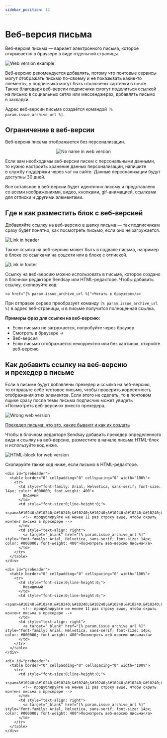 ```yaml
---
sidebar_position: 12
---
```




# Веб-версия письма

Веб-версия письма — вариант электронного письма, которое открывается в браузере в виде отдельной страницы.

![Web version example](\img\email-campaigns\create-your-campaign\web-version\web-version-example.jpg) <br/>

Веб-версию рекомендуется добавлять, потому что почтовые сервисы могут отображать письмо по-своему и&nbsp;не&nbsp;показывать какие-то элементы, у&nbsp;подписчика могут быть отключены картинки в&nbsp;почте. Также благодаря веб-версии подписчики смогут поделиться ссылкой на&nbsp;письмо в&nbsp;социальных сетях или мессенджерах, добавлять письмо в&nbsp;закладки.

Адрес веб-версии письма создаётся командой `[% param.issue_archive_url %]`.

## Ограничение в&nbsp;веб-версии

Веб-версия письма отображается без персонализации.

<p align="center">
  <img src={noName} alt="No name in web version" />
</p>

Если вам необходимы веб-версии писем с&nbsp;персональными данными, то&nbsp;нужно настроить хранение данных персонализации, напишите в&nbsp;службу поддержки через чат на&nbsp;сайте. Данные персонализации будут доступны 30&nbsp;дней.

Все остальное в&nbsp;веб-версии будет идентично письму и&nbsp;представлено со&nbsp;всеми изображениями, видео, кнопками, gif-анимацией, ссылками для отписки и&nbsp;другими элементами.

## Где и&nbsp;как разместить блок с&nbsp;веб-версией

Добавляйте ссылку на&nbsp;веб-версию в&nbsp;шапку письма&nbsp;&mdash; так подписчикам сразу будет понятно, как посмотреть письмо, если оно не&nbsp;загружается.

![Link in header](\img\email-campaigns\create-your-campaign\web-version\link-in-header.jpg) <br/>

Также ссылка на&nbsp;веб-версию может быть в&nbsp;подвале письма, например в&nbsp;блоке со&nbsp;ссылками на&nbsp;соцсети или в&nbsp;блоке с&nbsp;отпиской.

![Link in footer](\img\email-campaigns\create-your-campaign\web-version\link-in-footer.jpg) <br/>

Ссылку на&nbsp;веб-версию можно использовать в&nbsp;письме, которое создано в&nbsp;блочном редакторе Sendsay или HTML-редакторе. Чтобы добавить ссылку, скопируйте код:

```
<a href="[% param.issue_archive_url %]">Читать в браузере</a>
```

При отправке сервер преобразует команду `[% param.issue_archive_url %]` в адрес веб-страницы, и в письме получится полноценная ссылка.

**Примеры фраз для ссылки на&nbsp;веб-версию:**

- Если письмо не&nbsp;загружается, попробуйте через браузер
- Смотреть в&nbsp;браузере &rarr;
- Веб-версия
- Если письмо отображается некорректно или без картинок, откройте веб-версию

## Как добавить ссылку на&nbsp;веб-версию и&nbsp;прехедер в&nbsp;письме

Если в&nbsp;письме будут добавлены прехедер и&nbsp;ссылка на&nbsp;веб-версию, то&nbsp;отправьте себе тестовое письмо, чтобы проверить корректность отображения этих элементов. Если этого не&nbsp;сделать, то&nbsp;в&nbsp;почтовом ящике сразу после темы письма подписчик может увидеть &laquo;Посмотреть веб-версию&raquo; вместо прехедера.

![Wrong web version](\img\email-campaigns\create-your-campaign\web-version\wrong-web-version.jpg) <br/>

[Прехедер письма: что это, какие бывают и как их создать](https://docs.sendsay.ru/email-campaigns/create-your-campaign/preheader)

Чтобы в&nbsp;блочном редакторе Sendsay добавить прехедер определенного вида и&nbsp;ссылку на&nbsp;веб-версию, разместите в&nbsp;начале письма HTML-блок и&nbsp;используйте код ниже.

![HTML-block for web version](\img\email-campaigns\create-your-campaign\web-version\html-block-for-web-version.jpg) <br/>

Скопируйте также код ниже, если письмо в&nbsp;HTML-редакторе.

<Tabs>
<TabItem value="key1" label="Видимый прехедер">

```
<div id="preheader">
  <table border="0" cellpadding="0" cellspacing="0" width="100%">
    <tr>
      <td style="font-family: Arial, Helvetica, sans-serif; font-size: 14px; color: #000000; font-weight: 400">
        Видимый
      </td>
      <td style="font-size:0;line-height:0;">
        <span>‌&#10240;&#10240;&#10240;‌&#10240;&#10240;‌&#10240;‌&#10240;&#10240;‌&#10240;‌‌</span>
        <!-- продублируйте не менее 11 раз строку выше, чтобы скрыть контент письма в прехедере -->
      </td>
      <td style="text-align: right">
        <a target="_blank" href="[% param.issue_archive_url %]" style="font-family: Arial, Helvetica, sans-serif; font-size: 14px; color: #000000; font-weight: 400">Посмотреть веб-версию письма</a>
      </td>
    </tr>
  </table>
</div>
```

</TabItem>
<TabItem value="key2" label="Невидимый прехедер">

```
<div id="preheader">
  <table border="0" cellpadding="0" cellspacing="0" width="100%">
    <tr>
      <td style="font-size:0;line-height:0;">
        Невидимый
      </td>
      <td style="font-size:0;line-height:0;">
        <span>‌&#10240;&#10240;&#10240;‌&#10240;&#10240;‌&#10240;‌&#10240;&#10240;‌&#10240;‌‌</span>
        <!-- продублируйте не менее 11 раз строку выше, чтобы скрыть контент письма в прехедере -->
      </td>
      <td style="text-align: right">
        <a target="_blank" href="[% param.issue_archive_url %]" style="font-family: Arial, Helvetica, sans-serif; font-size: 14px; color: #000000; font-weight: 400">Посмотреть веб-версию письма</a>
      </td>
    </tr>
  </table>
</div>
```

</TabItem>
<TabItem value="key3" label="Скрытый прехедер">

```
<div id="preheader">
  <table border="0" cellpadding="0" cellspacing="0" width="100%">
    <tr>
      <td style="font-size:0;line-height:0;">
        <span>‌&#10240;&#10240;&#10240;‌&#10240;&#10240;‌&#10240;‌&#10240;&#10240;‌&#10240;‌‌</span>
        <!-- продублируйте не менее 11 раз строку выше, чтобы скрыть контент письма в прехедере -->
      </td>
      <td style="text-align: right">
        <a target="_blank" href="[% param.issue_archive_url %]" style="font-family: Arial, Helvetica, sans-serif; font-size: 14px; color: #000000; font-weight: 400">Посмотреть веб-версию письма</a>
      </td>
    </tr>
  </table>
</div>
```

</TabItem>
</Tabs>
